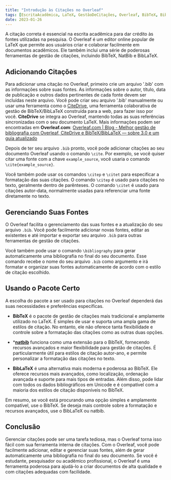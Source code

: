 ```yaml
---
title: "Introdução às Citações no Overleaf"
tags: [EscritaAcadêmica, LaTeX, GestãoDeCitações, Overleaf, BibTeX, BibLaTeX, natbib, Zotero, Mendeley, Pesquisa, DicasDeEscrita, Academia, EscritaAcadêmica, Referências]
date: 2023-01-26
---
```


A citação correta é essencial na escrita acadêmica para dar crédito às fontes utilizadas na pesquisa. O Overleaf é um editor online popular de LaTeX que permite aos usuários criar e colaborar facilmente em documentos acadêmicos. Ele também inclui uma série de poderosas ferramentas de gestão de citações, incluindo BibTeX, NatBib e BibLaTeX.


<CiteDrive />

## Adicionando Citações

Para adicionar uma citação no Overleaf, primeiro crie um arquivo '.bib' com as informações sobre suas fontes. As informações sobre o autor, título, data de publicação e outros dados pertinentes de cada fonte devem ser incluídas neste arquivo. Você pode criar seu arquivo '.bib' manualmente ou usar uma ferramenta como o [CiteDrive](https://www.citedrive.com/), uma ferramenta colaborativa de gestão de BibTeX/BibLaTeX construída para a web, para fazer isso por você. **CiteDrive** se integra ao Overleaf, mantendo todas as suas referências sincronizadas com o seu documento LaTeX. Mais informações podem ser encontradas em **Overleaf.com**: 
[Overleaf.com | Blog - Melhor gestão de bibliografia com Overleaf, CiteDrive e BibTeX/BibLaTeX — sobre 3.0 e um guia atualizado](https://www.overleaf.com/blog/better-bibliography-management-with-overleaf-citedrive-and-bibtex-biblatex)

Depois de ter seu arquivo `.bib` pronto, você pode adicionar citações ao seu documento Overleaf usando o comando `\cite`. Por exemplo, se você quiser citar uma fonte com a chave `example_source`, você usaria o comando `\cite{example_source}`.

Você também pode usar os comandos `\citep` e `\citet` para especificar a formatação das suas citações. O comando `\citep` é usado para citações no texto, geralmente dentro de parênteses. O comando `\citet` é usado para citações autor-data, normalmente usadas para referenciar uma fonte diretamente no texto.

## Gerenciando Suas Fontes

O Overleaf facilita o gerenciamento das suas fontes e a atualização do seu arquivo `.bib`. Você pode facilmente adicionar novas fontes, editar as existentes e até importar e exportar seu arquivo `.bib` para outras ferramentas de gestão de citações.

Você também pode usar o comando `\bibliography` para gerar automaticamente uma bibliografia no final do seu documento. Esse comando recebe o nome do seu arquivo `.bib` como argumento e irá formatar e organizar suas fontes automaticamente de acordo com o estilo de citação escolhido.

## Usando o Pacote Certo

A escolha do pacote a ser usado para citações no Overleaf dependerá das suas necessidades e preferências específicas.

- **BibTeX** é o pacote de gestão de citações mais tradicional e amplamente utilizado no LaTeX. É simples de usar e suporta uma ampla gama de estilos de citação. No entanto, ele não oferece tanta flexibilidade e controle sobre a formatação das citações como as outras duas opções.
- ***[natbib](/natbib)** funciona como uma extensão para o BibTeX, fornecendo recursos avançados e maior flexibilidade para gestão de citações. É particularmente útil para estilos de citação autor-ano, e permite personalizar a formatação das citações no texto.

- **BibLaTeX** é uma alternativa mais moderna e poderosa ao BibTeX. Ele oferece recursos mais avançados, como localização, ordenação avançada e suporte para mais tipos de entradas. Além disso, pode lidar com todos os dados bibliográficos em Unicode e é compatível com a maioria dos estilos de citação disponíveis no BibTeX.

Em resumo, se você está procurando uma opção simples e amplamente compatível, use o BibTeX. Se deseja mais controle sobre a formatação e recursos avançados, use o BibLaTeX ou natbib.

## Conclusão

Gerenciar citações pode ser uma tarefa tediosa, mas o Overleaf torna isso fácil com sua ferramenta interna de citações. Com o Overleaf, você pode facilmente adicionar, editar e gerenciar suas fontes, além de gerar automaticamente uma bibliografia no final do seu documento. Se você é estudante, pesquisador ou acadêmico profissional, o Overleaf é uma ferramenta poderosa para ajudá-lo a criar documentos de alta qualidade e com citações adequadas com facilidade.
